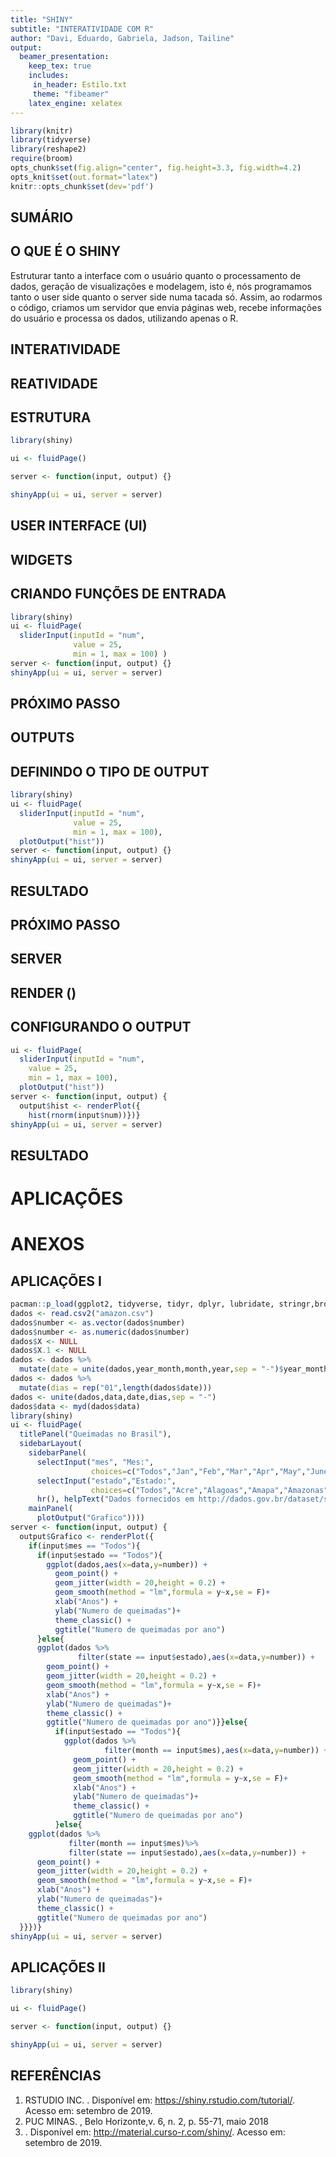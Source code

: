 ```yaml
---
title: "SHINY" 
subtitle: "INTERATIVIDADE COM R"
author: "Davi, Eduardo, Gabriela, Jadson, Tailine"
output: 
  beamer_presentation:
    keep_tex: true
    includes:
     in_header: Estilo.txt
     theme: "fibeamer"
    latex_engine: xelatex
---
```


```r
library(knitr)
library(tidyverse)
library(reshape2)
require(broom)
opts_chunk$set(fig.align="center", fig.height=3.3, fig.width=4.2)
opts_knit$set(out.format="latex")
knitr::opts_chunk$set(dev='pdf')

```

## SUMÁRIO

\begin{enumerate}
\item O que é o Shiny?
\item Estrutura básica
\begin{enumerate}
\item User Interface
\item Server
\end{enumerate}
\item Aplicações
\item Anexos
\item Referências
\end{enumerate}

##
\begin{textblock*}{0cm}(0cm,-.0cm)
\includegraphics[width=\paperwidth, height=\paperheight]{imagens/logo}
\end{textblock*}

## O QUE É O SHINY

Estruturar tanto a interface com o usuário quanto o processamento de dados, geração de visualizações e modelagem, isto é, nós programamos tanto o user side quanto o server side numa tacada só. Assim, ao rodarmos o código, criamos um servidor que envia páginas web, recebe informações do usuário e processa os dados, utilizando apenas o R.

## INTERATIVIDADE

\section{Instruções do Servidor (R)}
\begin{center}
\includegraphics[width=13mm]{imagens/trade}
\end{center}
\section{User Interface (UI)}

## REATIVIDADE

\begin{figure}
\includegraphics[width=110mm]{imagens/cxv}
\end{figure}


## ESTRUTURA

```r
library(shiny)

ui <- fluidPage()

server <- function(input, output) {}

shinyApp(ui = ui, server = server)
```

## USER INTERFACE (UI)

\begin{table}
\begin{tabular}{l | l}
Função & Finalidade \\
\hline \hline
library(shiny) & \small Carregar o pacote Shiny. \\
ui <- fluidPage() & \small Criar uma interface com o usuário. \\
titlePanel() & \small Criar um painel contendo um título do aplicativo. \\
sidebarLayout() & \small Criar um layout com uma barra lateral e área principal. \\
sidebarPanel() & \small Criar um painel com barra lateral. \\
mainPanel() & \small Criar um painel principal contendo elementos de saída. \\
\end{tabular}
\end{table}

## WIDGETS

\includegraphics[width=4.4in]{imagens/inpfun}
\begin{center}
\tiny{Fonte: Shiny from RStudio}
\end{center}

## CRIANDO FUNÇÕES DE ENTRADA

\only<2>{
\begin{textblock}{1}[0, .5](1.7, 8.5)
\begin{tikzpicture}
    \draw[fibeamer@red, ultra thick,rounded corners] (0,0) rectangle (6.8,2.1);
\end{tikzpicture}
\end{textblock}
}

```r
library(shiny)
ui <- fluidPage(
  sliderInput(inputId = "num",
              value = 25, 
              min = 1, max = 100) )
server <- function(input, output) {}
shinyApp(ui = ui, server = server)
```

## PRÓXIMO PASSO

\begin{center}
Para que seja possível \alert{visualizar} o input, é necessário escolher como será o \alert{output.}
Para esse exemplo, queremos que o output gere um \alert{gráfico.}
Mas que \alert{função} precisamos usar agora?
\end{center}

## OUTPUTS

\begin{table}
\begin{tabular}{l | l}
Função & Finalidade \\
\hline \hline
dataTableOutput() &  Tabela Interativa \\
htmlOutput() & HTML puro \\ 
imageOutput() & Imagem \\
plotOutput() & Gráfico \\
tableOutput() & Tabela \\
textOutput() & Texto \\
uiOutput() & Elemento do Shiny UI \\
verbatimTextOutput() & Texto \\
\end{tabular}
\end{table}

## DEFININDO O TIPO DE OUTPUT

\only<2>{
\begin{textblock}{1}[0, .5](1.7, 10.5)
\begin{tikzpicture}
    \draw[fibeamer@red, ultra thick,rounded corners] (0,0) rectangle (5,.7);
\end{tikzpicture}
\end{textblock}
}

```r
library(shiny)
ui <- fluidPage(
  sliderInput(inputId = "num",
              value = 25, 
              min = 1, max = 100), 
  plotOutput("hist"))
server <- function(input, output) {}
shinyApp(ui = ui, server = server)
```

## RESULTADO
\begin{center}
      Agora foi gerado um \alert{botão de slide} onde o usuário fará a escolha de um número entre 1 e 100.\\\bigskip
    \includegraphics[width=75mm]{imagens/p1}
\end{center}

## PRÓXIMO PASSO

\begin{center}
A próxima etapa é \alert{configurar} o output.
\end{center}
\begin{center} 
Dentro do UI, apenas demos alguns nomes.
\end{center}
\begin{center}
Agora precisamos definir o que realmente vai acontecer.
\end{center}

## SERVER

\begin{table}
\begin{tabular}{l | l}
Função & Finalidade \\
\hline \hline
library(shiny) & \small Carregar o pacote Shiny. \\
shinyServer() & \small Definir a lógica do servidor do aplicativo Shiny. \\ 
function(input,output){} & \small Funções render() \\
\end{tabular}
\end{table}

## RENDER ()

\begin{table}
\begin{tabular}{l | l}
Output (UI) & Render (Server) \\
\hline \hline
dataTableOutput() &  renderDataTable \\
imageOutput() & renderImage \\
plotOutput() & renderPlot \\
tableOutput() & renderTable \\
textOutput() & renderText \\
verbatimTextOutput() & renderPrint \\
uiOutput() & renderUI\\
htmlOutput() & renderUI \\ 
\end{tabular}
\end{table}

## CONFIGURANDO O OUTPUT

\only<2>{
\begin{textblock}{1}[0, .5](1.7, 11.6)
\begin{tikzpicture}
    \draw[fibeamer@red, ultra thick,rounded corners] (0,0) rectangle (5.7,1.5);
\end{tikzpicture}
\end{textblock}
}

```r
ui <- fluidPage(
  sliderInput(inputId = "num", 
    value = 25, 
    min = 1, max = 100), 
  plotOutput("hist"))
server <- function(input, output) {
  output$hist <- renderPlot({
    hist(rnorm(input$num))})}
shinyApp(ui = ui, server = server)
```

## RESULTADO
\begin{columns}
  \centering
    \column{0.5\textwidth}
      \includegraphics[width=50mm]{imagens/p2}
    \column{0.5\textwidth}
      \includegraphics[width=50mm]{imagens/p3}
\end{columns}

# APLICAÇÕES

# ANEXOS

## APLICAÇÕES I
\tiny
```r
pacman::p_load(ggplot2, tidyverse, tidyr, dplyr, lubridate, stringr,broom)
dados <- read.csv2("amazon.csv")
dados$number <- as.vector(dados$number)
dados$number <- as.numeric(dados$number)
dados$X <- NULL
dados$X.1 <- NULL
dados <- dados %>%
  mutate(date = unite(dados,year_month,month,year,sep = "-")$year_month)
dados <- dados %>%
  mutate(dias = rep("01",length(dados$date)))
dados <- unite(dados,data,date,dias,sep = "-")
dados$data <- myd(dados$data)
library(shiny)
ui <- fluidPage(    
  titlePanel("Queimadas no Brasil"),
  sidebarLayout(
    sidebarPanel(
      selectInput("mes", "Mes:", 
                  choices=c("Todos","Jan","Feb","Mar","Apr","May","June","July","Aug","Sept","Oct","Nov","Dec")),
      selectInput("estado","Estado:",
                  choices=c("Todos","Acre","Alagoas","Amapa","Amazonas","Bahia","Ceara","Distrito Federal","Espirito Santo","Goias","Maranhao","Mato Grosso","Minas Gerais","Paraiba","Pernambuco","Piau","Rio","Rondonia","Roraima")),
      hr(), helpText("Dados fornecidos em http://dados.gov.br/dataset/sistema-nacional-de-informacoes-florestais-snif")),
    mainPanel(
      plotOutput("Grafico"))))
server <- function(input, output) {
  output$Grafico <- renderPlot({
    if(input$mes == "Todos"){
      if(input$estado == "Todos"){
        ggplot(dados,aes(x=data,y=number)) +
          geom_point() +
          geom_jitter(width = 20,height = 0.2) +
          geom_smooth(method = "lm",formula = y~x,se = F)+
          xlab("Anos") +
          ylab("Numero de queimadas")+
          theme_classic() +
          ggtitle("Numero de queimadas por ano")
      }else{
      ggplot(dados %>%
               filter(state == input$estado),aes(x=data,y=number)) +
        geom_point() +
        geom_jitter(width = 20,height = 0.2) +
        geom_smooth(method = "lm",formula = y~x,se = F)+
        xlab("Anos") +
        ylab("Numero de queimadas")+
        theme_classic() +
        ggtitle("Numero de queimadas por ano")}}else{
          if(input$estado == "Todos"){
            ggplot(dados %>%
                     filter(month == input$mes),aes(x=data,y=number)) +
              geom_point() +
              geom_jitter(width = 20,height = 0.2) +
              geom_smooth(method = "lm",formula = y~x,se = F)+
              xlab("Anos") +
              ylab("Numero de queimadas")+
              theme_classic() +
              ggtitle("Numero de queimadas por ano")
          }else{
    ggplot(dados %>%
             filter(month == input$mes)%>%
             filter(state == input$estado),aes(x=data,y=number)) +
      geom_point() +
      geom_jitter(width = 20,height = 0.2) +
      geom_smooth(method = "lm",formula = y~x,se = F)+
      xlab("Anos") +
      ylab("Numero de queimadas")+
      theme_classic() +
      ggtitle("Numero de queimadas por ano")
  }}})}
shinyApp(ui = ui, server = server)
```

## APLICAÇÕES II

```r
library(shiny)

ui <- fluidPage()

server <- function(input, output) {}

shinyApp(ui = ui, server = server)
```

## REFERÊNCIAS

1. RSTUDIO INC. \textbf{Shiny from RStudio}. Disponível em: <https://shiny.rstudio.com/tutorial/>. Acesso em: setembro de 2019.
2. PUC MINAS. \textbf{Abakos}, Belo Horizonte,v. 6, n. 2, p. 55-71, maio 2018
3. \textbf{Curso-R}. Disponível em: <http://material.curso-r.com/shiny/>. Acesso em: setembro de 2019.
